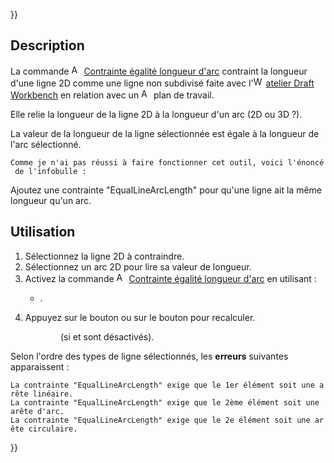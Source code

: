 {{UnfinishedDocu{{#translation:}}}}
<languages/>

{{Docnav/fr
|[[Assembly3_ConstraintLengthEqualPointLineDistance/fr|Contrainte longueur égale distance point ligne]]
|[[Assembly3_ConstraintMidPoint/fr|Contrainte milieu]]
|[[Assembly3_Workbench/fr|Assembly3]]
|IconL=Assembly_ConstraintLengthEqualPointLineDistance.svg
|IconR=Assembly_ConstraintMidPoint.svg
|IconC=Assembly3_workbench_icon.svg
}}

{{GuiCommand/fr
|Name=Assembly3 ConstraintEqualLineArcLength
|Name/fr=Assembly3 Contrainte égalité longueur d'arc
|Icon=Assembly_ConstraintEqualLineArcLength.svg
|Workbenches=[[Assembly3_Workbench/fr|Assembly3]]
}}

<span id="Description"></span>
==Description==

La commande [[Image:Assembly_ConstraintEqualLineArcLength.svg|16px]] [[Assembly3_ConstraintEqualLineArcLength/fr|Contrainte égalité longueur d'arc]] contraint la longueur d'une ligne 2D comme une ligne non subdivisé faite avec l'[[Image:Workbench_Draft.svg|16px]] [[Draft_Workbench/fr|atelier Draft Workbench]] en relation avec un [[Image:Assembly_Workplane.svg|16px]] plan de travail.

Elle relie la longueur de la ligne 2D à la longueur d'un arc (2D ou 3D ?). 

La valeur de la longueur de la ligne sélectionnée est égale à la longueur de l'arc sélectionné.

 Comme je n'ai pas réussi à faire fonctionner cet outil, voici l'énoncé de l'infobulle : 
Ajoutez une contrainte "EqualLineArcLength" pour qu'une ligne ait la même longueur qu'un arc. 

<span id="Usage"></span>
== Utilisation ==

# Sélectionnez la ligne 2D à contraindre.
# Sélectionnez un arc 2D pour lire sa valeur de longueur.
# Activez la commande [[Image:Assembly_ConstraintEqualLineArcLength.svg|16px]] [[Assembly3_ConstraintEqualLineArcLength/fr|Contrainte égalité longueur d'arc]] en utilisant :
#* {{Button|[[Image:Assembly_ConstraintEqualLineArcLength.svg|16px]] [[Assembly3_ConstraintEqualLineArcLength/fr|Equal Line Arc Length]]}}.
# Appuyez sur le bouton {{Button|[[Image:Assembly3_workbench_icon.svg|16px]] [[Assembly3_ResolveConstraints/fr|Solve constraints]]}} ou sur le bouton {{Button|[[Image:Assembly_QuickSolve.svg|16px]] [[Assembly3_QuickSolve/fr|Quick solve]]}} pour recalculer.
:: (si {{Button|[[Image:Assembly_AutoRecompute.svg|16px]] [[Assembly3_AutoRecompute/fr|Auto recompute]]}} et {{Button|[[Image:Assembly_SmartRecompute.svg|16px]] [[Assembly3_SmartRecompute/fr|Smart recompute]]}} sont désactivés).


Selon l'ordre des types de ligne sélectionnés, les '''erreurs''' suivantes apparaissent :
 La contrainte "EqualLineArcLength" exige que le 1er élément soit une arête linéaire.
 La contrainte "EqualLineArcLength" exige que le 2ème élément soit une arête d'arc.
 La contrainte "EqualLineArcLength" exige que le 2e élément soit une arête circulaire.


{{Docnav/fr
|[[Assembly3_ConstraintLengthEqualPointLineDistance/fr|Contrainte longueur égale distance point ligne]]
|[[Assembly3_ConstraintMidPoint/fr|Contrainte milieu]]
|[[Assembly3_Workbench/fr|Assembly3]]
|IconL=Assembly_ConstraintLengthEqualPointLineDistance.svg
|IconR=Assembly_ConstraintMidPoint.svg
|IconC=Assembly3_workbench_icon.svg
}}

{{Userdocnavi{{#translation:}}}}